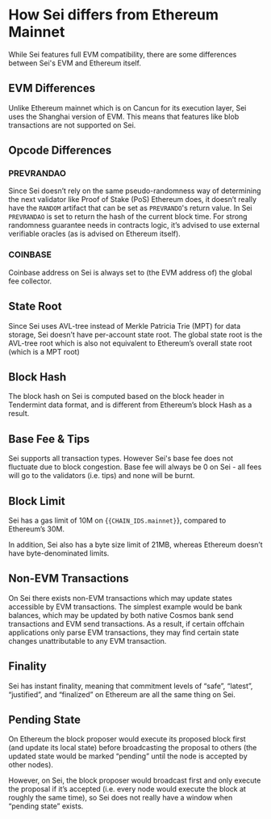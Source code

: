 
# How Sei differs from Ethereum Mainnet

While Sei features full EVM compatibility, there are some differences between Sei's EVM and Ethereum itself.

## EVM Differences

Unlike Ethereum mainnet which is on Cancun for its execution layer, Sei uses the Shanghai version of EVM. This means that features like blob transactions are not supported on Sei.

## Opcode Differences

### PREVRANDAO

Since Sei doesn’t rely on the same pseudo-randomness way of determining the next validator like Proof of Stake (PoS) Ethereum does, it doesn’t really have the `RANDOM` artifact that can be set as `PREVRANDO`'s return value.
In Sei `PREVRANDAO` is set to return the hash of the current block time. For strong randomness guarantee needs in contracts logic, it’s advised to use external verifiable oracles (as is advised on Ethereum itself).

### COINBASE

Coinbase address on Sei is always set to (the EVM address of) the global fee collector.

## State Root

Since Sei uses AVL-tree instead of Merkle Patricia Trie (MPT) for data storage, Sei doesn’t have per-account state root. The global state root is the AVL-tree root which is also not equivalent to Ethereum’s overall state root (which is a MPT root)

## Block Hash

The block hash on Sei is computed based on the block header in Tendermint data format, and is different from Ethereum’s block Hash as a result.

## Base Fee & Tips

Sei supports all transaction types. However Sei's base fee does not fluctuate due to block congestion. Base fee will always be 0 on Sei - all fees will go to the validators (i.e. tips) and none will be burnt.

## Block Limit

Sei has a gas limit of 10M on {<Code>{CHAIN_IDS.mainnet}</Code>}, compared to Ethereum’s 30M.

In addition, Sei also has a byte size limit of 21MB, whereas Ethereum doesn’t have byte-denominated limits.

## Non-EVM Transactions

On Sei there exists non-EVM transactions which may update states accessible by EVM transactions. The simplest example would be bank balances, which may be updated by both native Cosmos bank send transactions and EVM send transactions.
As a result, if certain offchain applications only parse EVM transactions, they may find certain state changes unattributable to any EVM transaction.

## Finality

Sei has instant finality, meaning that commitment levels of “safe”, “latest”, “justified”, and “finalized” on Ethereum are all the same thing on Sei.

## Pending State

On Ethereum the block proposer would execute its proposed block first (and update its local state) before broadcasting the proposal to others (the updated state would be marked “pending” until the node is accepted by other nodes).

However, on Sei, the block proposer would broadcast first and only execute the proposal if it’s accepted (i.e. every node would execute the block at roughly the same time), so Sei does not really have a window when “pending state” exists.
